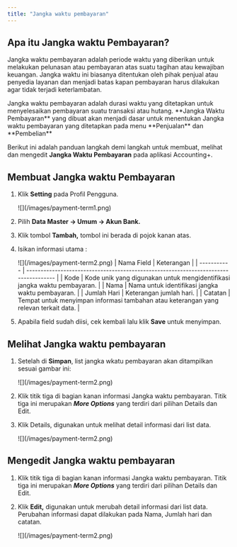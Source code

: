 ```yaml
---
title: "Jangka waktu pembayaran"
---
```


## Apa itu Jangka waktu Pembayaran?

Jangka waktu pembayaran adalah periode waktu yang diberikan untuk melakukan pelunasan atau pembayaran atas suatu tagihan atau kewajiban keuangan. Jangka waktu ini biasanya ditentukan oleh pihak penjual atau penyedia layanan dan menjadi batas kapan pembayaran harus dilakukan agar tidak terjadi keterlambatan.

<Note>
  Jangka waktu pembayaran adalah durasi waktu yang ditetapkan untuk menyelesaikan pembayaran suatu transaksi atau hutang.
</Note>

<Tip>
  **Jangka Waktu Pembayaran** yang dibuat akan menjadi dasar untuk menentukan Jangka waktu pembayaran yang ditetapkan pada menu **Penjualan** dan **Pembelian**
</Tip>

Berikut ini adalah panduan langkah demi langkah untuk membuat, melihat dan mengedit **Jangka Waktu Pembayaran** pada aplikasi Accounting\+.

## Membuat Jangka waktu Pembayaran

1. Klik **Setting** pada Profil Pengguna.

   <Frame>
     ![](/images/payment-term1.png)
   </Frame>
2. Pilih **Data Master → Umum → Akun Bank.**
3. Klik tombol **Tambah,** tombol ini berada di pojok kanan atas.
4. Isikan informasi utama :

   <Frame>
     ![](/images/payment-term2.png)
   </Frame>
   | Nama Field  | Keterangan                                                                           |
   | ----------- | ------------------------------------------------------------------------------------ |
   | Kode        | Kode unik yang digunakan untuk mengidentifikasi jangka waktu pembayaran.             |
   | Nama        | Nama untuk identifikasi jangka waktu pembayaran.                                     |
   | Jumlah Hari | Keterangan jumlah hari.                                                              |
   | Catatan     | Tempat untuk menyimpan informasi tambahan atau keterangan yang relevan terkait data. |
5. Apabila field sudah diisi, cek kembali lalu klik **Save** untuk menyimpan.

## Melihat Jangka waktu pembayaran

1. Setelah di **Simpan**, list jangka wkatu pembayaran akan ditampilkan sesuai gambar ini:

   <Frame>
     ![](/images/payment-term2.png)
   </Frame>
2. Klik titik tiga di bagian kanan informasi Jangka waktu pembayaran. Titik tiga ini merupakan **_More Options_** yang terdiri dari pilihan Details dan Edit.
3. Klik Details, digunakan untuk melihat detail informasi dari list data.

   <Frame>
     ![](/images/payment-term2.png)
   </Frame>

## Mengedit Jangka waktu pembayaran

1. Klik titik tiga di bagian kanan informasi Jangka waktu pembayaran. Titik tiga ini merupakan **_More Options_** yang terdiri dari pilihan Details dan Edit.
2. Klik **Edit,** digunakan untuk merubah detail informasi dari list data. Perubahan informasi dapat dilakukan pada Nama, Jumlah hari dan catatan.

   <Frame>
     ![](/images/payment-term2.png)
   </Frame>